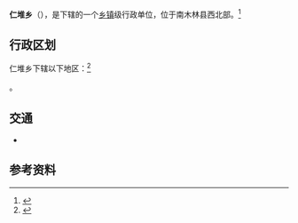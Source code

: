 {{中国乡级行政区|54/23/22/201/000}}

'''仁堆乡'''（{{bo|z=རིན་འདུས་|w=}}），是{{PRC admin/fullname|54/23/22/201/000|3}}下辖的一个[[乡镇|乡镇]]级行政单位，位于南木林县西北部。<ref>{{PRC admin/ref sgc|{{PRC admin/parent|54/23/22/201/000}}}}</ref>

== 行政区划 ==

仁堆乡下辖以下地区：<ref>{{PRC admin/ref sgc|54/23/22/201/000}}</ref>

{{PRC admin/children|54/23/22/201/000}}。

== 交通 ==
* {{中国国道名|562}}

== 参考资料 ==
{{reflist}}

{{PRC admin/navcat|54/23/22/201/000}}
